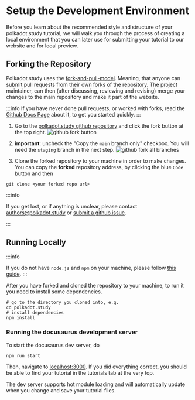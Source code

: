 # Setup the Development Environment

Before you learn about the recommended style and structure of your polkadot.study tutorial, we will walk you through the process of 
creating a local environment that you can later use for submitting your tutorial to our website and for local preview.

## Forking the Repository

Polkadot.study uses the [fork-and-pull-model](https://docs.github.com/en/pull-requests/collaborating-with-pull-requests/getting-started/about-collaborative-development-models#fork-and-pull-model). Meaning, that anyone can submit pull requests from their own forks of the repository.
The project maintainer, can then (after discussing, reviewing and revising) merge your changes to the main repository and make it part of the
website.

:::info
If you have never done pull requests, or worked with forks, read the [Github Docs Page](https://docs.github.com/en/pull-requests/collaborating-with-pull-requests/proposing-changes-to-your-work-with-pull-requests/creating-a-pull-request-from-a-fork) about it, to get you started
quickly.
:::

1. Go to the [polkadot.study github repository](https://github.com/PolkadotStudy/polkadot.study) and click the fork button at the top right.
![github fork button](/tutorials/new-tutorials-on-polkadot-study/github-fork.png)

1. **important**: uncheck the "Copy the `main` branch only" checkbox. You will need the `staging` branch in the next step.
![github fork all branches](/tutorials/new-tutorials-on-polkadot-study/github-fork-all-branches.png)

1. Clone the forked repository to your machine in order to make changes. You can copy the **forked** repository address, by clicking the blue `Code` button and then
```
git clone <your forked repo url>
```

:::info 

If you get lost, or if anything is unclear, please contact [authors@polkadot.study](mailto:authors@polkadot.study) or [submit a github issue](https://github.com/PolkadotStudy/polkadot.study/issues).

:::

## Running Locally
:::info

If you do not have `node.js` and `npm` on your machine, please follow [this guide](https://docs.npmjs.com/downloading-and-installing-node-js-and-npm).
:::

After you have forked and cloned the repository to your machine, to run it you need to install some dependencies.

```
# go to the directory you cloned into, e.g.
cd polkadot.study
# install dependencies
npm install
```

### Running the docusaurus development server
To start the docusaurus dev server, do
```
npm run start
```

Then, navigate to [localhost:3000](http://localhost:3000/). If you did everything correct, you should be able to find your tutorial in the tutorials tab at the very top.

The dev server supports hot module loading and will automatically update when you change and save your tutorial files.

### 

